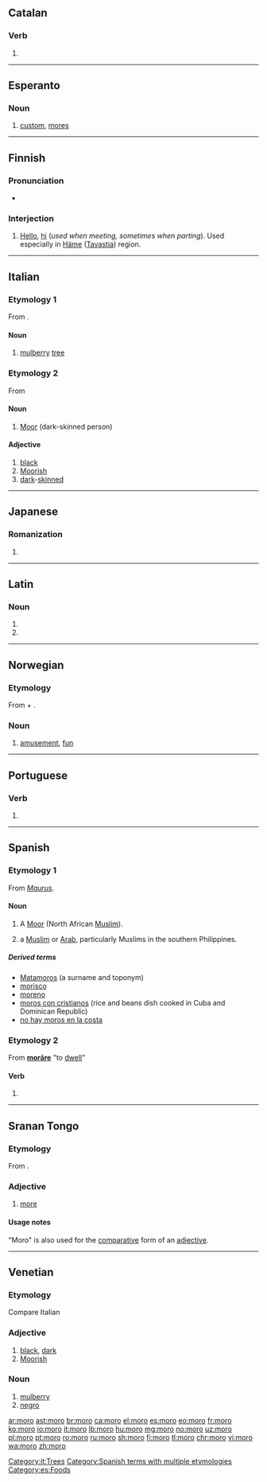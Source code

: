 ==Catalan==

===Verb===
{{head|ca|verb form}}

# {{ca-verb form of|p=1|n=sg|t=pres|m=ind|morir}}

----

==Esperanto==

===Noun===
{{eo-head}}

# [[custom]], [[mores]]

----

==Finnish==
{{Finnish index|m|o}}

===Pronunciation===
* {{hyphenation|mo|ro|lang=fi}}

===Interjection===
{{fi-int}}

# {{label|fi|colloquial}} [[hello|Hello]], [[hi]] (''used when meeting, sometimes when parting''). Used especially in [[Häme]] ([[Tavastia]]) region.

----

==Italian==

===Etymology 1===
From {{etyl|la|it}} {{m|la|mōrus}}.

====Noun====
{{it-noun|m}}

# [[mulberry]] [[tree]]

===Etymology 2===
From {{etyl|la|it}} {{m|la|Maurus}}

====Noun====
{{it-noun|m|f=mora}}

# [[Moor]] (dark-skinned person)

====Adjective====
{{it-adj|mor}}

# [[black]]
# [[Moorish]]
# [[dark]]-[[skinned]]

[[Category:it:Trees]]

----

==Japanese==

===Romanization===
{{ja-romaji}}

# {{ja-romanization of|もろ}}

----

==Latin==

===Noun===
{{la-noun-form|mōrō}}

# {{inflection of|mōrus||dat|s|lang=la}}
# {{inflection of|mōrus||abl|s|lang=la}}

----

==Norwegian==

===Etymology===
From {{m|no|mot||mind}} + {{m|no|ro||pleasure, delight}}.

===Noun===
{{head|no|noun|g=f}}

# [[amusement]], [[fun]]

----

==Portuguese==

===Verb===
{{pt-verb-form}}

# {{pt-verb form of|morar|ar|indicative|present|singular|first}}

----

==Spanish==

===Etymology 1===
From {{etyl|la|es}} ''[[Maurus]]''.

====Noun====
{{es-noun|m|f=mora}}

# A [[Moor]] (North African [[Muslim]]).
# {{label|es|colloquial}} a [[Muslim]] or [[Arab]], particularly Muslims in the southern Philippines.

=====Derived terms=====
* [[Matamoros]] (a surname and toponym)
* [[morisco]]
* [[moreno]]
* [[moros con cristianos]] (rice and beans dish cooked in Cuba and Dominican Republic)
* [[no hay moros en la costa]]

===Etymology 2===
From {{etyl|la|es}} '''[[morare#Latin|morāre]]''' "to [[dwell]]"

====Verb====
{{es-verb-form}}

# {{es-verb form of|ending=ar|mood=indicative|tense=present|pers=1|number=singular|morar}}

[[Category:Spanish terms with multiple etymologies]]
[[Category:es:Foods]]

----

==Sranan Tongo==

===Etymology===
From {{etyl|en|srn}} {{m|en|more}}.

===Adjective===
{{head|srn|adjective}}

# [[more]]

====Usage notes====
"Moro" is also used for the [[comparative]] form of an [[adjective]].

----

==Venetian==

===Etymology===
Compare Italian {{m|it|moro}}

===Adjective===
{{vec-adj|mor}}

# [[black]], [[dark]]
# [[Moorish]]

===Noun===
{{vec-noun|mor|m|o|i}}

# [[mulberry]]
# [[negro]]

[[ar:moro]]
[[ast:moro]]
[[br:moro]]
[[ca:moro]]
[[el:moro]]
[[es:moro]]
[[eo:moro]]
[[fr:moro]]
[[ko:moro]]
[[io:moro]]
[[it:moro]]
[[lb:moro]]
[[hu:moro]]
[[mg:moro]]
[[no:moro]]
[[uz:moro]]
[[pl:moro]]
[[pt:moro]]
[[ro:moro]]
[[ru:moro]]
[[sh:moro]]
[[fi:moro]]
[[tl:moro]]
[[chr:moro]]
[[vi:moro]]
[[wa:moro]]
[[zh:moro]]